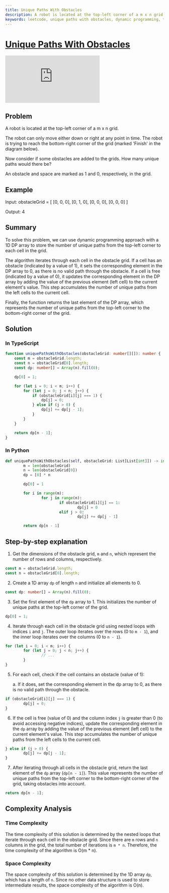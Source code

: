 ```yaml
---
title: Unique Paths With Obstacles
description: A robot is located at the top-left corner of a m x n grid (marked 'Start' in the diagram below). The robot can only move either down or right at any point in time. The robot is trying to reach the bottom-right corner of the grid (marked 'Finish' in the diagram below). Now consider if some obstacles are added to the grids. How many unique paths would there be? An obstacle and space are marked as 1 and 0, respectively, in the grid.
keywords: leetcode, unique paths with obstacles, dynamic programming, typescript, python
---
```



# [Unique Paths With Obstacles](https://leetcode.com/problems/unique-paths-ii/) <DifficultyChip difficulty="medium" />

<div className="iframe-container">
	<iframe className="responsive-iframe" src="https://www.youtube.com/embed/z6kelCB0ww4"
					title="YouTube video player" frameBorder="0"
					allow="accelerometer; autoplay; clipboard-write; encrypted-media; gyroscope; picture-in-picture"
					allowFullScreen></iframe>
</div>

## Problem

A robot is located at the top-left corner of a m x n grid.

The robot can only move either down or right at any point in time. The robot is trying to reach the bottom-right corner of the grid (marked 'Finish' in the diagram below).

Now consider if some obstacles are added to the grids. How many unique paths would there be?

An obstacle and space are marked as 1 and 0, respectively, in the grid.

## Example

Input: obstacleGrid = [
[0, 0, 0],
[0, 1, 0],
[0, 0, 0],
[0, 0, 0]
]

Output: 4

## Summary

To solve this problem, we can use dynamic programming approach with a 1D DP array to store the number of unique paths from the top-left corner to each cell in the grid.

The algorithm iterates through each cell in the obstacle grid. If a cell has an obstacle (indicated by a value of 1), it sets the corresponding element in the DP array to 0, as there is no valid path through the obstacle. If a cell is free (indicated by a value of 0), it updates the corresponding element in the DP array by adding the value of the previous element (left cell) to the current element's value. This step accumulates the number of unique paths from the left cells to the current cell.

Finally, the function returns the last element of the DP array, which represents the number of unique paths from the top-left corner to the bottom-right corner of the grid.

## Solution

### In TypeScript

```typescript
function uniquePathsWithObstacles(obstacleGrid: number[][]): number {
    const m = obstacleGrid.length;
    const n = obstacleGrid[0].length;
    const dp: number[] = Array(n).fill(0);

    dp[0] = 1;

    for (let i = 0; i < m; i++) {
        for (let j = 0; j < n; j++) {
            if (obstacleGrid[i][j] === 1) {
                dp[j] = 0;
            } else if (j > 0) {
                dp[j] += dp[j - 1];
            }
        }
    }

    return dp[n - 1];
}
```

### In Python

```python
def uniquePathsWithObstacles(self, obstacleGrid: List[List[int]]) -> int:
		m = len(obstacleGrid)
		n = len(obstacleGrid[0])
		dp = [0] * n

		dp[0] = 1

		for i in range(m):
				for j in range(n):
						if obstacleGrid[i][j] == 1:
								dp[j] = 0
						elif j > 0:
								dp[j] += dp[j - 1]

		return dp[n - 1]
```

## Step-by-step explanation

1. Get the dimensions of the obstacle grid, `m` and `n`, which represent the number of rows and columns, respectively.

```typescript
const m = obstacleGrid.length;
const n = obstacleGrid[0].length;
```

2. Create a 1D array `dp` of length `n` and initialize all elements to 0.

```typescript
const dp: number[] = Array(n).fill(0);
```

3. Set the first element of the `dp` array to 1. This initializes the number of unique paths at the top-left corner of the grid.

```typescript
dp[0] = 1;
```

4. Iterate through each cell in the obstacle grid using nested loops with indices `i` and `j`. The outer loop iterates over the rows (0 to `m - 1`), and the inner loop iterates over the columns (0 to `n - 1`).

```typescript
for (let i = 0; i < m; i++) {
		for (let j = 0; j < n; j++) {
				// ...
		}
}
```

5. For each cell, check if the cell contains an obstacle (value of 1):

	a. If it does, set the corresponding element in the dp array to 0, as there is no valid path through the obstacle.

```typescript
if (obstacleGrid[i][j] === 1) {
		dp[j] = 0;
}
```

6. If the cell is free (value of 0) and the column index `j` is greater than 0 (to avoid accessing negative indices), update the corresponding element in the `dp` array by adding the value of the previous element (left cell) to the current element's value. This step accumulates the number of unique paths from the left cells to the current cell.


```typescript
} else if (j > 0) {
		dp[j] += dp[j - 1];
}
```

7. After iterating through all cells in the obstacle grid, return the last element of the `dp` array (`dp[n - 1]`). This value represents the number of unique paths from the top-left corner to the bottom-right corner of the grid, taking obstacles into account.

```typescript
return dp[n - 1];
```

## Complexity Analysis

### Time Complexity

The time complexity of this solution is determined by the nested loops that iterate through each cell in the obstacle grid. Since there are `m` rows and `n` columns in the grid, the total number of iterations is `m * n`. Therefore, the time complexity of the algorithm is O(m * n).

### Space Complexity

The space complexity of this solution is determined by the 1D array `dp`, which has a length of `n`. Since no other data structure is used to store intermediate results, the space complexity of the algorithm is O(n).
